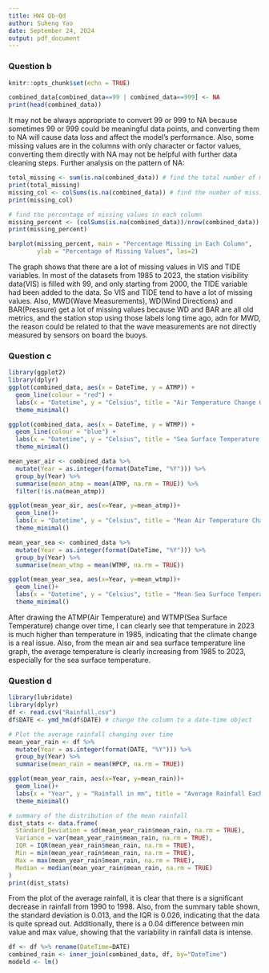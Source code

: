 ```yaml
---
title: HW4 Qb-Qd
author: Suheng Yao
date: September 24, 2024
output: pdf_document
---
```


### Question b

```r
knitr::opts_chunk$set(echo = TRUE)
```
```r
combined_data[combined_data==99 | combined_data==999] <- NA
print(head(combined_data))
```
It may not be always appropriate to convert 99 or 999 to NA because sometimes 99 or 999 could be meaningful data points, and converting them to NA will cause data loss and affect the model's performance. Also, some missing values are in the columns with only character or factor values, converting them directly with NA may not be helpful with further data cleaning steps.
Further analysis on the pattern of NA:
```r
total_missing <- sum(is.na(combined_data)) # find the total number of missing value in data
print(total_missing)
missing_col <- colSums(is.na(combined_data)) # find the number of missing values in each column
print(missing_col)

# find the percentage of missing values in each column
missing_percent <- (colSums(is.na(combined_data))/nrow(combined_data)) * 100
print(missing_percent)
```
```r
barplot(missing_percent, main = "Percentage Missing in Each Column",
        ylab = "Percentage of Missing Values", las=2)
```
The graph shows that there are a lot of missing values in VIS and TIDE variables. In most of the datasets from 1985 to 2023, the station visibility data(VIS) is filled with 99, and only starting from 2000, the TIDE variable had been added to the data. So VIS and TIDE tend to have a lot of missing values. Also, MWD(Wave Measurements), WD(Wind Directions) and BAR(Pressure) get a lot of missing values because WD and BAR are all old metrics, and the station stop using those labels long time ago, adn for MWD, the reason could be related to that the wave measurements are not directly measured by sensors on board the buoys.

### Question c
```r
library(ggplot2)
library(dplyr)
ggplot(combined_data, aes(x = DateTime, y = ATMP)) +
  geom_line(colour = "red") +
  labs(x = "Datetime", y = "Celsius", title = "Air Temperature Change Over Time") +
  theme_minimal()

ggplot(combined_data, aes(x = DateTime, y = WTMP)) +
  geom_line(colour = "blue") +
  labs(x = "Datetime", y = "Celsius", title = "Sea Surface Temperature Change Over Time") +
  theme_minimal()

mean_year_air <- combined_data %>%
  mutate(Year = as.integer(format(DateTime, "%Y"))) %>%
  group_by(Year) %>%
  summarise(mean_atmp = mean(ATMP, na.rm = TRUE)) %>%
  filter(!is.na(mean_atmp))

ggplot(mean_year_air, aes(x=Year, y=mean_atmp))+
  geom_line()+
  labs(x = "Datetime", y = "Celsius", title = "Mean Air Temperature Change Over Time")+
  theme_minimal()

mean_year_sea <- combined_data %>%
  mutate(Year = as.integer(format(DateTime, "%Y"))) %>%
  group_by(Year) %>%
  summarise(mean_wtmp = mean(WTMP, na.rm = TRUE))

ggplot(mean_year_sea, aes(x=Year, y=mean_wtmp))+
  geom_line()+
  labs(x = "Datetime", y = "Celsius", title = "Mean Sea Surface Temperature Change Over Time")+
  theme_minimal()
```
After drawing the ATMP(Air Temperature) and WTMP(Sea Surface Temperature) change over time, I can clearly see that temperature in 2023 is much higher than temperature in 1985, indicating that the climate change is a real issue. Also, from the mean air and sea surface temperature line graph, the average temperature is clearly increasing from 1985 to 2023, especially for the sea surface temperature.

### Question d
```r
library(lubridate)
library(dplyr)
df <- read.csv("Rainfall.csv")
df$DATE <- ymd_hm(df$DATE) # change the column to a date-time object

# Plot the average rainfall changing over time
mean_year_rain <- df %>%
  mutate(Year = as.integer(format(DATE, "%Y"))) %>%
  group_by(Year) %>%
  summarise(mean_rain = mean(HPCP, na.rm = TRUE))

ggplot(mean_year_rain, aes(x=Year, y=mean_rain))+
  geom_line()+
  labs(x = "Year", y = "Rainfall in mm", title = "Average Rainfall Each Year")+
  theme_minimal()

# summary of the distribution of the mean rainfall
dist_stats <- data.frame(
  Standard_Deviation = sd(mean_year_rain$mean_rain, na.rm = TRUE),
  Variance = var(mean_year_rain$mean_rain, na.rm = TRUE),
  IQR = IQR(mean_year_rain$mean_rain, na.rm = TRUE),
  Min = min(mean_year_rain$mean_rain, na.rm = TRUE),
  Max = max(mean_year_rain$mean_rain, na.rm = TRUE),
  Median = median(mean_year_rain$mean_rain, na.rm = TRUE)
)
print(dist_stats)

```
From the plot of the average rainfall, it is clear that there is a significant decrease in rainfall from 1990 to 1998. Also, from the summary table shown, the standard deviation is 0.013, and the IQR is 0.026, indicating that the data is quite spread out. Additionally, there is a 0.04 difference between min value and max value, showing that the variability in rainfall data is intense.
```r
df <- df %>% rename(DateTime=DATE)
combined_rain <- inner_join(combined_data, df, by="DateTime")
modeld <- lm()
```


